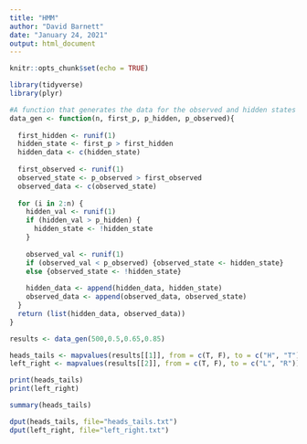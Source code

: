 ---
title: "HMM"
author: "David Barnett"
date: "January 24, 2021"
output: html_document
---

```{r setup, include=FALSE}
knitr::opts_chunk$set(echo = TRUE)
```

```{r}
library(tidyverse)
library(plyr)
```


```{r}
#A function that generates the data for the observed and hidden states
data_gen <- function(n, first_p, p_hidden, p_observed){
  
  first_hidden <- runif(1)
  hidden_state <- first_p > first_hidden
  hidden_data <- c(hidden_state)
  
  first_observed <- runif(1)
  observed_state <- p_observed > first_observed
  observed_data <- c(observed_state)
  
  for (i in 2:n) {
    hidden_val <- runif(1)
    if (hidden_val > p_hidden) {
      hidden_state <- !hidden_state
    }
    
    observed_val <- runif(1)
    if (observed_val < p_observed) {observed_state <- hidden_state}
    else {observed_state <- !hidden_state}
    
    hidden_data <- append(hidden_data, hidden_state)
    observed_data <- append(observed_data, observed_state)
  }
  return (list(hidden_data, observed_data))
}


```

```{r}
results <- data_gen(500,0.5,0.65,0.85)

heads_tails <- mapvalues(results[[1]], from = c(T, F), to = c("H", "T"))
left_right <- mapvalues(results[[2]], from = c(T, F), to = c("L", "R"))
```


```{r}
print(heads_tails)
print(left_right)
```

```{r}
summary(heads_tails)
```

```{r}
dput(heads_tails, file="heads_tails.txt")
dput(left_right, file="left_right.txt")
```

